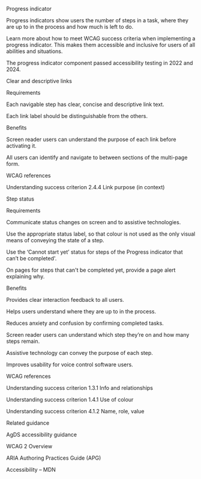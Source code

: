 Progress indicator 

 

Progress indicators show users the number of steps in a task, where they are up to in the process and how much is left to do. 

 

Learn more about how to meet WCAG success criteria when implementing a progress indicator. This makes them accessible and inclusive for users of all abilities and situations. 

The progress indicator component passed accessibility testing in 2022 and 2024. 

 

Clear and descriptive links 

Requirements 

Each navigable step has clear, concise and descriptive link text. 

Each link label should be distinguishable from the others. 

 

Benefits 

Screen reader users can understand the purpose of each link before activating it. 

All users can identify and navigate to between sections of the multi-page form. 

 

WCAG references 

Understanding success criterion 2.4.4 Link purpose (in context) 

 

Step status 

Requirements 

Communicate status changes on screen and to assistive technologies. 

Use the appropriate status label, so that colour is not used as the only visual means of conveying the state of a step. 

Use the ‘Cannot start yet’ status for steps of the Progress indicator that can’t be completed'. 

On pages for steps that can't be completed yet, provide a page alert explaining why. 

 

Benefits 

Provides clear interaction feedback to all users. 

Helps users understand where they are up to in the process. 

Reduces anxiety and confusion by confirming completed tasks. 

Screen reader users can understand which step they’re on and how many steps remain. 

Assistive technology can convey the purpose of each step. 

Improves usability for voice control software users. 

 

WCAG references 

Understanding success criterion 1.3.1 Info and relationships 

Understanding success criterion 1.4.1 Use of colour 

Understanding success criterion 4.1.2 Name, role, value 

 

Related guidance 

AgDS accessibility guidance 

WCAG 2 Overview 

ARIA Authoring Practices Guide (APG) 

Accessibility – MDN 

 

 